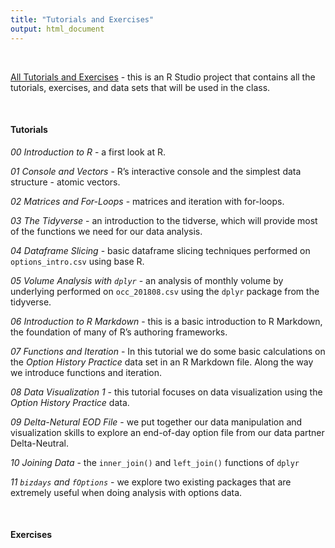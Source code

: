 ```yaml
---
title: "Tutorials and Exercises"
output: html_document
---
```


&nbsp;

[All Tutorials and Exercises](fm5990_tutorials_and_exercises_20181112.zip) - this is an R Studio project that contains all the tutorials, exercises, and data sets that will be used in the class.

&nbsp;

#### Tutorials

*00 Introduction to R* - a first look at R.

*01 Console and Vectors* - R's interactive console and the simplest data structure - atomic vectors.

*02 Matrices and For-Loops* - matrices and iteration with for-loops.

*03 The Tidyverse* - an introduction to the tidverse, which will provide most of the functions we need for our data analysis.

*04 Dataframe Slicing* - basic dataframe slicing techniques performed on `options_intro.csv` using base R.

*05 Volume Analysis with `dplyr`* - an analysis of monthly volume by underlying performed on `occ_201808.csv` using the `dplyr` package from the tidyverse.

*06 Introduction to R Markdown* - this is a basic introduction to R Markdown, the foundation of many of R's authoring frameworks.  

*07 Functions and Iteration* - In this tutorial we do some basic calculations on the *Option History Practice* data set in an R Markdown file.  Along the way we introduce functions and iteration.

*08 Data Visualization 1* - this tutorial focuses on data visualization using the *Option History Practice* data.

*09 Delta-Netural EOD File* - we put together our data manipulation and visualization skills to explore an end-of-day option file from our data partner Delta-Neutral.

*10 Joining Data* - the `inner_join()` and `left_join()` functions of `dplyr`

*11 `bizdays` and `fOptions`* - we explore two existing packages that are extremely useful when doing analysis with options data.

&nbsp;

#### Exercises